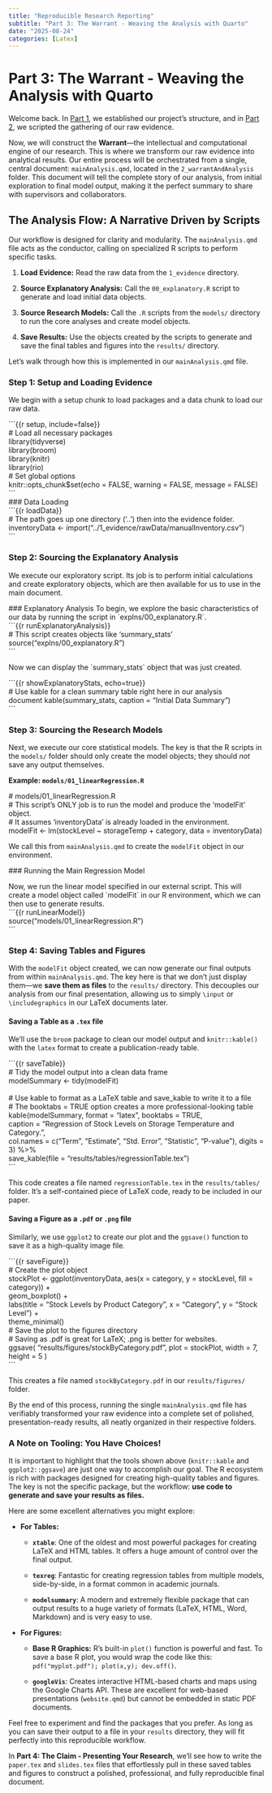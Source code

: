 ```yaml
---
title: "Reproducible Research Reporting"
subtitle: "Part 3: The Warrant - Weaving the Analysis with Quarto"
date: "2025-08-24"
categories: [Latex]
---
```


# **Part 3: The Warrant - Weaving the Analysis with Quarto**

Welcome back. In [Part 1](https://okihik.github.io/versatile-note.github.io/posts/UNBC%20thesis%20in%20latex/thesis0.html), we established our project's structure, and in [Part 2](https://okihik.github.io/versatile-note.github.io/posts/UNBC%20thesis%20in%20latex/thesis1.html), we scripted the gathering of our raw evidence.

Now, we will construct the **Warrant**—the intellectual and computational engine of our research. This is where we transform our raw evidence into analytical results. Our entire process will be orchestrated from a single, central document: `mainAnalysis.qmd`, located in the `2_warrantAndAnalysis` folder. This document will tell the complete story of our analysis, from initial exploration to final model output, making it the perfect summary to share with supervisors and collaborators.

## **The Analysis Flow: A Narrative Driven by Scripts**

Our workflow is designed for clarity and modularity. The `mainAnalysis.qmd` file acts as the conductor, calling on specialized R scripts to perform specific tasks.

1.  **Load Evidence:** Read the raw data from the `1_evidence` directory.

2.  **Source Explanatory Analysis:** Call the `00_explanatory.R` script to generate and load initial data objects.

3.  **Source Research Models:** Call the `.R` scripts from the `models/` directory to run the core analyses and create model objects.

4.  **Save Results:** Use the objects created by the scripts to generate and save the final tables and figures into the `results/` directory.

Let's walk through how this is implemented in our `mainAnalysis.qmd` file.

### **Step 1: Setup and Loading Evidence**

We begin with a setup chunk to load packages and a data chunk to load our raw data.

\`\`\`{{r setup, include=false}}\
\# Load all necessary packages\
library(tidyverse)\
library(broom)\
library(knitr)\
library(rio)\
\# Set global options\
knitr::opts_chunk\$set(echo = FALSE, warning = FALSE, message = FALSE)\
\`\`\`\
\### Data Loading\
\`\`\`{{r loadData}}\
\# The path goes up one directory ('..') then into the evidence folder.\
inventoryData \<- import("../1_evidence/rawData/manualInventory.csv")\
\`\`\`

### **Step 2: Sourcing the Explanatory Analysis**

We execute our exploratory script. Its job is to perform initial calculations and create exploratory objects, which are then available for us to use in the main document.

\### Explanatory Analysis To begin, we explore the basic characteristics of our data by running the script in \`explns/00_explanatory.R\`.\
\`\`\`{{r runExplanatoryAnalysis}}\
\# This script creates objects like 'summary_stats'\
source("explns/00_explanatory.R")\
\`\`\`

Now we can display the \`summary_stats\` object that was just created.

\`\`\`{{r showExplanatoryStats, echo=true}}\
\# Use kable for a clean summary table right here in our analysis\
document kable(summary_stats, caption = "Initial Data Summary")\
\`\`\`

### **Step 3: Sourcing the Research Models**

Next, we execute our core statistical models. The key is that the R scripts in the `models/` folder should only create the model objects; they should *not* save any output themselves.

**Example: `models/01_linearRegression.R`**

\# models/01_linearRegression.R\
\# This script's ONLY job is to run the model and produce the 'modelFit' object.\
\# It assumes 'inventoryData' is already loaded in the environment.\
modelFit \<- lm(stockLevel \~ storageTemp + category, data = inventoryData)

We call this from `mainAnalysis.qmd` to create the `modelFit` object in our environment.

\### Running the Main Regression Model

Now, we run the linear model specified in our external script. This will create a model object called \`modelFit\` in our R environment, which we can then use to generate results.\
\`\`\`{{r runLinearModel}}\
source("models/01_linearRegression.R")\
\`\`\`

### **Step 4: Saving Tables and Figures**

With the `modelFit` object created, we can now generate our final outputs from within `mainAnalysis.qmd`. The key here is that we don't just display them—we **save them as files** to the `results/` directory. This decouples our analysis from our final presentation, allowing us to simply `\input` or `\includegraphics` in our LaTeX documents later.

#### **Saving a Table as a `.tex` file**

We'll use the `broom` package to clean our model output and `knitr::kable()` with the `latex` format to create a publication-ready table.

\`\`\`{{r saveTable}}\
\# Tidy the model output into a clean data frame\
modelSummary \<- tidy(modelFit)\
\
\# Use kable to format as a LaTeX table and save_kable to write it to a file\
\# The booktabs = TRUE option creates a more professional-looking table\
kable(modelSummary, format = "latex", booktabs = TRUE,\
caption = "Regression of Stock Levels on Storage Temperature and Category.",\
col.names = c("Term", "Estimate", "Std. Error", "Statistic", "P-value"), digits = 3) %\>%\
save_kable(file = "results/tables/regressionTable.tex")\
\`\`\`

This code creates a file named `regressionTable.tex` in the `results/tables/` folder. It's a self-contained piece of LaTeX code, ready to be included in our paper.

#### **Saving a Figure as a `.pdf` or `.png` file**

Similarly, we use `ggplot2` to create our plot and the `ggsave()` function to save it as a high-quality image file.

\`\`\`{{r saveFigure}}\
\# Create the plot object\
stockPlot \<- ggplot(inventoryData, aes(x = category, y = stockLevel, fill = category)) +\
geom_boxplot() +\
labs(title = "Stock Levels by Product Category", x = "Category", y = "Stock Level") +\
theme_minimal()\
\# Save the plot to the figures directory\
\# Saving as .pdf is great for LaTeX; .png is better for websites.\
ggsave( "results/figures/stockByCategory.pdf", plot = stockPlot, width = 7, height = 5 )\
\`\`\`

This creates a file named `stockByCategory.pdf` in our `results/figures/` folder.

By the end of this process, running the single `mainAnalysis.qmd` file has verifiably transformed your raw evidence into a complete set of polished, presentation-ready results, all neatly organized in their respective folders.

### **A Note on Tooling: You Have Choices!**

It is important to highlight that the tools shown above (`knitr::kable` and `ggplot2::ggsave`) are just one way to accomplish our goal. The R ecosystem is rich with packages designed for creating high-quality tables and figures. The key is not the specific package, but the workflow: **use code to generate and save your results as files.**

Here are some excellent alternatives you might explore:

-   **For Tables:**

    -   **`xtable`**: One of the oldest and most powerful packages for creating LaTeX and HTML tables. It offers a huge amount of control over the final output.

    -   **`texreg`**: Fantastic for creating regression tables from multiple models, side-by-side, in a format common in academic journals.

    -   **`modelsummary`**: A modern and extremely flexible package that can output results to a huge variety of formats (LaTeX, HTML, Word, Markdown) and is very easy to use.

-   **For Figures:**

    -   **Base R Graphics:** R's built-in `plot()` function is powerful and fast. To save a base R plot, you would wrap the code like this: `pdf("myplot.pdf"); plot(x,y); dev.off()`.

    -   **`googleVis`**: Creates interactive HTML-based charts and maps using the Google Charts API. These are excellent for web-based presentations (`website.qmd`) but cannot be embedded in static PDF documents.

Feel free to experiment and find the packages that you prefer. As long as you can save their output to a file in your `results` directory, they will fit perfectly into this reproducible workflow.

In **Part 4: The Claim - Presenting Your Research**, we'll see how to write the `paper.tex` and `slides.tex` files that effortlessly pull in these saved tables and figures to construct a polished, professional, and fully reproducible final document.
